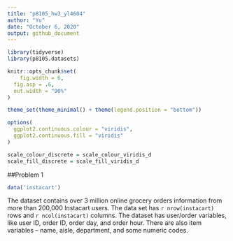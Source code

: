 ```yaml
---
title: "p8105_hw3_yl4604"
author: "Yu"
date: "October 6, 2020"
output: github_document
---
```


```r
library(tidyverse)
library(p8105.datasets)

knitr::opts_chunk$set(
	fig.width = 6, 
  fig.asp = .6,
  out.width = "90%"
)

theme_set(theme_minimal() + theme(legend.position = "bottom"))

options(
  ggplot2.continuous.colour = "viridis",
  ggplot2.continuous.fill = "viridis"
)

scale_colour_discrete = scale_colour_viridis_d
scale_fill_discrete = scale_fill_viridis_d
```

##Problem 1 

```r
data('instacart')
```


The dataset contains over 3 million online grocery orders information from more than 200,000 Instacart users. The data set has `r nrow(instacart)` rows and `r ncol(instacart)` columns. The dataset has user/order variables, like user ID, order ID, order day, and order hour. There are also item variables -- name, aisle, department, and some numeric codes.  